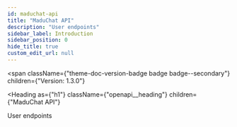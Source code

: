 ```yaml
---
id: maduchat-api
title: "MaduChat API"
description: "User endpoints"
sidebar_label: Introduction
sidebar_position: 0
hide_title: true
custom_edit_url: null
---
```



<span
  className={"theme-doc-version-badge badge badge--secondary"}
  children={"Version: 1.3.0"}
>
</span>

<Heading
  as={"h1"}
  className={"openapi__heading"}
  children={"MaduChat API"}
>
</Heading>



User endpoints


      